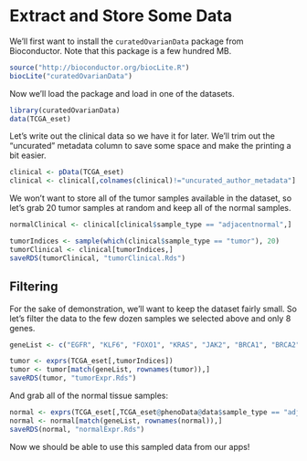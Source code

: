 Extract and Store Some Data
========================================================

We'll first want to install the `curatedOvarianData` package from Bioconductor. Note that this package is a few hundred MB.

```r
source("http://bioconductor.org/biocLite.R")
biocLite("curatedOvarianData")
```

Now we'll load the package and load in one of the datasets.

```r
library(curatedOvarianData)
data(TCGA_eset)
```

Let's write out the clinical data so we have it for later. We'll trim out the "uncurated" metadata column to save some space and make the printing a bit easier.

```r
clinical <- pData(TCGA_eset)
clinical <- clinical[,colnames(clinical)!="uncurated_author_metadata"]
```

We won't want to store all of the tumor samples available in the dataset, so let's grab 20 tumor samples at random and keep all of the normal samples.

```r
normalClinical <- clinical[clinical$sample_type == "adjacentnormal",]

tumorIndices <- sample(which(clinical$sample_type == "tumor"), 20)
tumorClinical <- clinical[tumorIndices,]
saveRDS(tumorClinical, "tumorClinical.Rds")
```

Filtering
---------

For the sake of demonstration, we'll want to keep the dataset fairly small. So let's filter the data to the few dozen samples we selected above and only 8 genes.

```r
geneList <- c("EGFR", "KLF6", "FOXO1", "KRAS", "JAK2", "BRCA1", "BRCA2", "PPM1D")
```

```r
tumor <- exprs(TCGA_eset[,tumorIndices])
tumor <- tumor[match(geneList, rownames(tumor)),]
saveRDS(tumor, "tumorExpr.Rds")
```


And grab all of the normal tissue samples:

```r
normal <- exprs(TCGA_eset[,TCGA_eset@phenoData@data$sample_type == "adjacentnormal"])
normal <- normal[match(geneList, rownames(normal)),]
saveRDS(normal, "normalExpr.Rds")
```

Now we should be able to use this sampled data from our apps!
